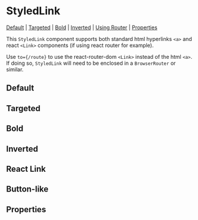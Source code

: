 
<Meta of={stories} />

# StyledLink

[Default](#default) | [Targeted](#targeted) | [Bold](#bold) | [Inverted](#inverted) | [Using Router](#using-router) | [Properties](#properties)

This `StyledLink` component supports both standard html hyperlinks `<a>` and react `<Link>` components (if using react router for example).

Use `to={/route}` to use the react-router-dom `<Link>` instead of the html `<a>`. If doing so, `StyledLink` will need to be enclosed in a `BrowserRouter` or similar.

## Default

<Canvas>
  <Story id="components-styledlink--default-styled-link" />
</Canvas>

## Targeted

<Canvas>
  <Story id="components-styledlink--target-styled-link" />
</Canvas>

## Bold

<Canvas>
  <Story id="components-styledlink--bold-styled-link" />
</Canvas>

## Inverted

<Canvas>
  <Story id="components-styledlink--inverted-styled-link" />
</Canvas>

## React Link

<Canvas>
  <Story id="components-styledlink--react-link" />
</Canvas>

## Button-like

<Canvas>
  <Story id="components-styledlink--button-link" />
</Canvas>

## Properties

<Controls component={StyledLink} />

